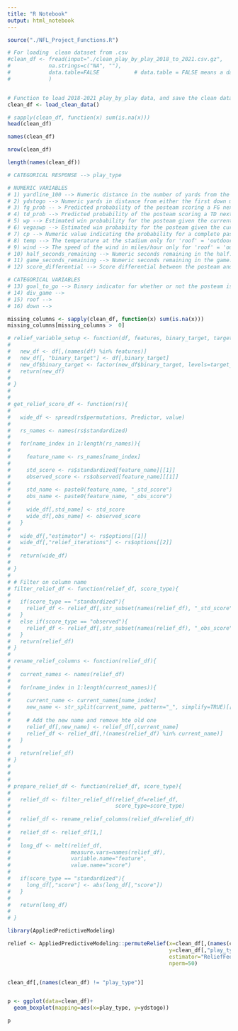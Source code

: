 ```yaml
---
title: "R Notebook"
output: html_notebook
---
```




```r

source("./NFL_Project_Functions.R")

# For loading  clean dataset from .csv
#clean_df <- fread(input="./clean_play_by_play_2018_to_2021.csv.gz", 
#            na.strings=c("NA", ""), 
#            data.table=FALSE           # data.table = FALSE means a data.frame is returned.
#            )


# Function to load 2018-2021 play_by_play data, and save the clean dataset to a .csv.gz file.
clean_df <- load_clean_data()

```


```r

# sapply(clean_df, function(x) sum(is.na(x)))
head(clean_df)
```

```r

names(clean_df)

```



```r
nrow(clean_df)
```
```r
length(names(clean_df))
```


```r

# CATEGORICAL RESPONSE --> play_type

# NUMERIC VARIABLES
# 1) yardline_100 --> Numeric distance in the number of yards from the opponent's endzone for the posteam.
# 2) ydstogo --> Numeric yards in distance from either the first down marker or the endzone in goal down situations.
# 3) fg_prob -- > Predicted probability of the posteam scoring a FG next.
# 4) td_prob --> Predicted probability of the posteam scoring a TD next.
# 5) wp --> Estimated win probability for the posteam given the current situation at the start of the given play.
# 6) vegaswp --> Estimated win probabiity for the posteam given the current situation at the start of the given play, incorporating pre-game Vegas line.
# 7) cp --> Numeric value indicating the probability for a complete pass based on comparable game situations.
# 8) temp --> The temperature at the stadium only for 'roof' = 'outdoors' or 'open'.(Source: Pro-Football-Reference)
# 9) wind --> The speed of the wind in miles/hour only for 'roof' = 'outdoors' or 'open'. 
# 10) half_seconds_remaining --> Numeric seconds remaining in the half.
# 11) game_seconds_remaining --> Numeric seconds remaining in the game.
# 12) score_differential --> Score differential between the posteam and defteam at the start of the play.

# CATEGORICAL VARIABLES
# 13) goal_to_go --> Binary indicator for whether or not the posteam is in a goal down situation.
# 14) div_game -->
# 15) roof --> 
# 16) down --> 

```


```r

missing_columns <- sapply(clean_df, function(x) sum(is.na(x)))
missing_columns[missing_columns >  0]

```





```r

# relief_variable_setup <- function(df, features, binary_target, target_levels=c(0,1)){
#   
#   new_df <- df[,(names(df) %in% features)]
#   new_df[, "binary_target"] <- df[,binary_target]
#   new_df$binary_target <- factor(new_df$binary_target, levels=target_levels)
#   return(new_df)
#   
# }
# 
# 
# get_relief_score_df <- function(rs){
#   
#   wide_df <- spread(rs$permutations, Predictor, value)
#   
#   rs_names <- names(rs$standardized)
#   
#   for(name_index in 1:length(rs_names)){
#     
#     feature_name <- rs_names[name_index]
#     
#     std_score <- rs$standardized[feature_name][[1]]
#     observed_score <- rs$observed[feature_name][[1]]
#     
#     std_name <- paste0(feature_name, "_std_score")
#     obs_name <- paste0(feature_name, "_obs_score")
#     
#     wide_df[,std_name] <- std_score
#     wide_df[,obs_name] <- observed_score
#   }
#   
#   wide_df[,"estimator"] <- rs$options[[1]]
#   wide_df[,"relief_iterations"] <- rs$options[[2]]
#   
#   return(wide_df)
#   
# }
# 
# # Filter on column name
# filter_relief_df <- function(relief_df, score_type){
#   
#   if(score_type == "standardized"){
#     relief_df <- relief_df[,str_subset(names(relief_df), "_std_score")]
#   }
#   else if(score_type == "observed"){
#     relief_df <- relief_df[,str_subset(names(relief_df), "_obs_score")]
#   }
#   return(relief_df)
# }
# 
# rename_relief_columns <- function(relief_df){
#   
#   current_names <- names(relief_df)
#   
#   for(name_index in 1:length(current_names)){
#     
#     current_name <- current_names[name_index]
#     new_name <- str_split(current_name, pattern="_", simplify=TRUE)[[1]]
#     
#     # Add the new name and remove hte old one
#     relief_df[,new_name] <- relief_df[,current_name]
#     relief_df <- relief_df[,!(names(relief_df) %in% current_name)]
#   }
#   
#   return(relief_df)
# }
# 
# 
# 
# prepare_relief_df <- function(relief_df, score_type){
#   
#   relief_df <- filter_relief_df(relief_df=relief_df, 
#                                 score_type=score_type)
#   
#   relief_df <- rename_relief_columns(relief_df=relief_df)
#   
#   relief_df <- relief_df[1,]
#   
#   long_df <- melt(relief_df, 
#                   measure.vars=names(relief_df), 
#                   variable.name="feature",
#                   value.name="score")
#   
#   if(score_type == "standardized"){
#     long_df[,"score"] <- abs(long_df[,"score"])
#   }
#   
#   return(long_df)
#   
# }


```



```r

library(AppliedPredictiveModeling)

relief <- AppliedPredictiveModeling::permuteRelief(x=clean_df[,(names(clean_df) != "play_type")], 
                                                   y=clean_df[,"play_type"], 
                                                   estimator="ReliefFequalK",
                                                   nperm=50)


clean_df[,(names(clean_df) != "play_type")]
```




```r


```




```r


p <- ggplot(data=clean_df)+
  geom_boxplot(mapping=aes(x=play_type, y=ydstogo))

p
```




```r


```


```r

```


```r



```



